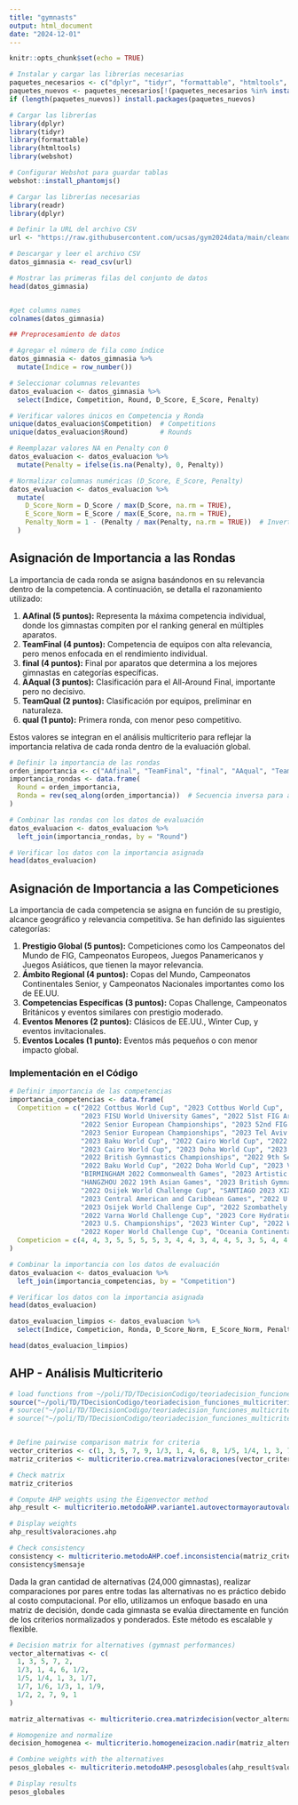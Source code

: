 ```yaml
---
title: "gymnasts"
output: html_document
date: "2024-12-01"
---
```


```r
knitr::opts_chunk$set(echo = TRUE)
```


```r
# Instalar y cargar las librerías necesarias
paquetes_necesarios <- c("dplyr", "tidyr", "formattable", "htmltools", "webshot")
paquetes_nuevos <- paquetes_necesarios[!(paquetes_necesarios %in% installed.packages()[, "Package"])]
if (length(paquetes_nuevos)) install.packages(paquetes_nuevos)

# Cargar las librerías
library(dplyr)
library(tidyr)
library(formattable)
library(htmltools)
library(webshot)

# Configurar Webshot para guardar tablas
webshot::install_phantomjs()

```

```r
# Cargar las librerías necesarias
library(readr)
library(dplyr)

# Definir la URL del archivo CSV
url <- "https://raw.githubusercontent.com/ucsas/gym2024data/main/cleandata/data_2022_2023.csv"

# Descargar y leer el archivo CSV
datos_gimnasia <- read_csv(url)

# Mostrar las primeras filas del conjunto de datos
head(datos_gimnasia)


#get columns names
colnames(datos_gimnasia)


```



```r
## Preprocesamiento de datos

# Agregar el número de fila como índice
datos_gimnasia <- datos_gimnasia %>%
  mutate(Indice = row_number())

# Seleccionar columnas relevantes
datos_evaluacion <- datos_gimnasia %>%
  select(Indice, Competition, Round, D_Score, E_Score, Penalty)

# Verificar valores únicos en Competencia y Ronda
unique(datos_evaluacion$Competition)  # Competitions
unique(datos_evaluacion$Round)        # Rounds

# Reemplazar valores NA en Penalty con 0
datos_evaluacion <- datos_evaluacion %>%
  mutate(Penalty = ifelse(is.na(Penalty), 0, Penalty))

# Normalizar columnas numéricas (D_Score, E_Score, Penalty)
datos_evaluacion <- datos_evaluacion %>%
  mutate(
    D_Score_Norm = D_Score / max(D_Score, na.rm = TRUE),
    E_Score_Norm = E_Score / max(E_Score, na.rm = TRUE),
    Penalty_Norm = 1 - (Penalty / max(Penalty, na.rm = TRUE))  # Invert penalty for ranking
  )
```

## Asignación de Importancia a las Rondas

La importancia de cada ronda se asigna basándonos en su relevancia dentro de la competencia. A continuación, se detalla el razonamiento utilizado:

1. **AAfinal (5 puntos):** Representa la máxima competencia individual, donde los gimnastas compiten por el ranking general en múltiples aparatos.
2. **TeamFinal (4 puntos):** Competencia de equipos con alta relevancia, pero menos enfocada en el rendimiento individual.
3. **final (4 puntos):** Final por aparatos que determina a los mejores gimnastas en categorías específicas.
4. **AAqual (3 puntos):** Clasificación para el All-Around Final, importante pero no decisivo.
5. **TeamQual (2 puntos):** Clasificación por equipos, preliminar en naturaleza.
6. **qual (1 punto):** Primera ronda, con menor peso competitivo.

Estos valores se integran en el análisis multicriterio para reflejar la importancia relativa de cada ronda dentro de la evaluación global.


```r
# Definir la importancia de las rondas
orden_importancia <- c("AAfinal", "TeamFinal", "final", "AAqual", "TeamQual", "qual")
importancia_rondas <- data.frame(
  Round = orden_importancia,
  Ronda = rev(seq_along(orden_importancia))  # Secuencia inversa para asignar importancia
)

# Combinar las rondas con los datos de evaluación
datos_evaluacion <- datos_evaluacion %>%
  left_join(importancia_rondas, by = "Round")

# Verificar los datos con la importancia asignada
head(datos_evaluacion)
```



## Asignación de Importancia a las Competiciones

La importancia de cada competencia se asigna en función de su prestigio, alcance geográfico y relevancia competitiva. Se han definido las siguientes categorías:

1. **Prestigio Global (5 puntos):** Competiciones como los Campeonatos del Mundo de FIG, Campeonatos Europeos, Juegos Panamericanos y Juegos Asiáticos, que tienen la mayor relevancia.
2. **Ámbito Regional (4 puntos):** Copas del Mundo, Campeonatos Continentales Senior, y Campeonatos Nacionales importantes como los de EE.UU.
3. **Competencias Específicas (3 puntos):** Copas Challenge, Campeonatos Británicos y eventos similares con prestigio moderado.
4. **Eventos Menores (2 puntos):** Clásicos de EE.UU., Winter Cup, y eventos invitacionales.
5. **Eventos Locales (1 punto):** Eventos más pequeños o con menor impacto global.

### Implementación en el Código

```r
# Definir importancia de las competencias
importancia_competencias <- data.frame(
  Competition = c("2022 Cottbus World Cup", "2023 Cottbus World Cup",
                  "2023 FISU World University Games", "2022 51st FIG Artistic Gymnastics World Championships",
                  "2022 Senior European Championships", "2023 52nd FIG Artistic Gymnastics World Championships",
                  "2023 Senior European Championships", "2023 Tel Aviv World Challenge Cup",
                  "2023 Baku World Cup", "2022 Cairo World Cup", "2022 Paris World Challenge Cup",
                  "2023 Cairo World Cup", "2023 Doha World Cup", "2023 10th Senior Artistic Gymnastics Asian Championships",
                  "2022 British Gymnastics Championships", "2022 9th Senior Artistic Gymnastics Asian Championships",
                  "2022 Baku World Cup", "2022 Doha World Cup", "2023 Varna World Challenge Cup",
                  "BIRMINGHAM 2022 Commonwealth Games", "2023 Artistic Gymnastics Senior Pan American Championships",
                  "HANGZHOU 2022 19th Asian Games", "2023 British Gymnastics Championships",
                  "2022 Osijek World Challenge Cup", "SANTIAGO 2023 XIX Pan American Games",
                  "2023 Central American and Caribbean Games", "2022 U.S. Classic", "2022 Mersin World Challenge Cup",
                  "2023 Osijek World Challenge Cup", "2022 Szombathely World Challenge Cup",
                  "2022 Varna World Challenge Cup", "2023 Core Hydration Classic", "2022 U.S. Championships",
                  "2023 U.S. Championships", "2023 Winter Cup", "2022 Winter Cup", "EnBW DTB Pokal Team Challenge 2023",
                  "2022 Koper World Challenge Cup", "Oceania Continental Championships 2023"),
  Competicion = c(4, 4, 3, 5, 5, 5, 5, 3, 4, 4, 3, 4, 4, 5, 3, 5, 4, 4, 3, 5, 5, 5, 3, 3, 5, 4, 2, 3, 3, 3, 3, 3, 4, 4, 2, 2, 3, 3, 4)
)

# Combinar la importancia con los datos de evaluación
datos_evaluacion <- datos_evaluacion %>%
  left_join(importancia_competencias, by = "Competition")

# Verificar los datos con la importancia asignada
head(datos_evaluacion)
```

```r
datos_evaluacion_limpios <- datos_evaluacion %>%
  select(Indice, Competicion, Ronda, D_Score_Norm, E_Score_Norm, Penalty_Norm)

head(datos_evaluacion_limpios)
```


## AHP - Análisis Multicriterio

```r
# load functions from ~/poli/TD/TDecisionCodigo/teoriadecision_funciones_multicriterio.R
source("~/poli/TD/TDecisionCodigo/teoriadecision_funciones_multicriterio.R")
# source("~/poli/TD/TDecisionCodigo/teoriadecision_funciones_multicriterio_utiles.R")
# source("~/poli/TD/TDecisionCodigo/teoriadecision_funciones_multicriterio_diagram.R")


# Define pairwise comparison matrix for criteria
vector_criterios <- c(1, 3, 5, 7, 9, 1/3, 1, 4, 6, 8, 1/5, 1/4, 1, 3, 7, 1/7, 1/6, 1/3, 1, 5, 1/9, 1/8, 1/7, 1/5, 1)
matriz_criterios <- multicriterio.crea.matrizvaloraciones(vector_criterios, numalternativas = 5, v.nombres.alternativas = c("Competencia", "Ronda", "D_Score", "E_Score", "Penalización"))

# Check matrix
matriz_criterios

```


```r
# Compute AHP weights using the Eigenvector method
ahp_result <- multicriterio.metodoAHP.variante1.autovectormayorautovalor(matriz_criterios)

# Display weights
ahp_result$valoraciones.ahp

# Check consistency
consistency <- multicriterio.metodoAHP.coef.inconsistencia(matriz_criterios)
consistency$mensaje
```


Dada la gran cantidad de alternativas (24,000 gimnastas), realizar comparaciones por pares entre todas las alternativas no es práctico debido al costo computacional. Por ello, utilizamos un enfoque basado en una matriz de decisión, donde cada gimnasta se evalúa directamente en función de los criterios normalizados y ponderados. Este método es escalable y flexible.




```r
# Decision matrix for alternatives (gymnast performances)
vector_alternativas <- c(
  1, 3, 5, 7, 2,
  1/3, 1, 4, 6, 1/2,
  1/5, 1/4, 1, 3, 1/7,
  1/7, 1/6, 1/3, 1, 1/9,
  1/2, 2, 7, 9, 1
)

matriz_alternativas <- multicriterio.crea.matrizdecision(vector_alternativas, numalternativas = 5, numcriterios = 5, v.nombresalt = c("Gymnast1", "Gymnast2", "Gymnast3", "Gymnast4", "Gymnast5"), v.nombrescri = c("Competencia", "Ronda", "D_Score", "E_Score", "Penalización"))

# Homogenize and normalize
decision_homogenea <- multicriterio.homogeneizacion.nadir(matriz_alternativas)

# Combine weights with the alternatives
pesos_globales <- multicriterio.metodoAHP.pesosglobales(ahp_result$valoraciones.ahp, decision_homogenea)

# Display results
pesos_globales

```



